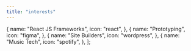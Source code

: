```yaml
---
title: "interests"
---
```


  {
    name: "React JS Frameworks",
    icon: "react",
  },
  {
    name: "Prototyping",
    icon: "figma",
  },
  {
    name: "Site Builders",
    icon: "wordpress",
  },
  {
    name: "Music Tech",
    icon: "spotify",
  },
];
